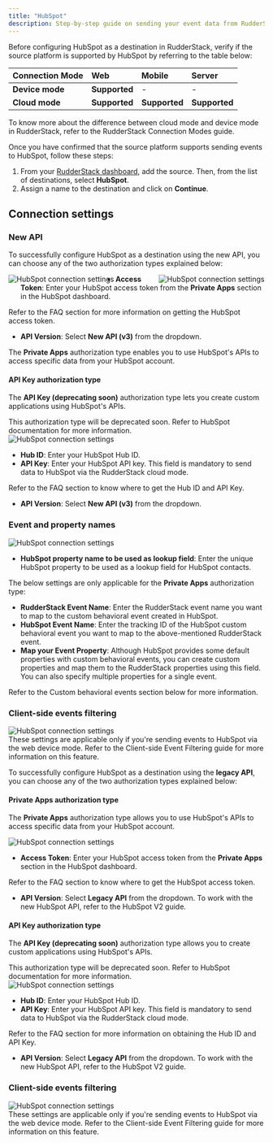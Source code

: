 ```yaml
---
title: "HubSpot"
description: Step-by-step guide on sending your event data from RudderStack to HubSpot.
---
```


Before configuring HubSpot as a destination in RudderStack, verify if the source platform is supported by HubSpot by referring to the table below:

| **Connection Mode** | **Web**       | **Mobile**    | **Server**    |
| :------------------ | :------------ | :------------ | :------------ |
| **Device mode**     | **Supported**            | -             | -             |
| **Cloud mode**      | **Supported** | **Supported** | **Supported** |

<div class="infoBlock">
To know more about the difference between cloud mode and device mode in RudderStack, refer to the <Link to="/destinations/rudderstack-connection-modes/">RudderStack Connection Modes</Link> guide.
</div>

Once you have confirmed that the source platform supports sending events to HubSpot, follow these steps:

1. From your [RudderStack dashboard](https://app.rudderstack.com/), add the source. Then, from the list of destinations, select **HubSpot**.
2. Assign a name to the destination and click on **Continue**.

## Connection settings

### New API

To successfully configure HubSpot as a destination using the <Link to="https://developers.hubspot.com/docs/api/overview">new API</Link>,  you can choose any of the two authorization types explained below:

<img src="../../../assets/event-stream-destinations/hubspot-connection-settings.png" alt="HubSpot connection settings" align="left"/>

<img src="../../../assets/event-stream-destinations/hubspot-connection-settings-2.png" alt="HubSpot connection settings" align="right"/>

- **Access Token**: Enter your HubSpot access token from the **Private Apps** section in the HubSpot dashboard.

<div class="infoBlock">
Refer to the <Link to="#faq">FAQ</Link> section for more information on getting the HubSpot access token.
</div>

- **API Version**: Select **New API (v3)** from the dropdown.

The **Private Apps** authorization type enables you to use HubSpot's APIs to access specific data from your HubSpot account.

#### API Key authorization type

The **API Key (deprecating soon)** authorization type lets you create custom applications using HubSpot's APIs.

<div class="warningBlock">
This authorization type will be deprecated soon. Refer to <Link to="https://knowledge.hubspot.com/integrations/how-do-i-get-my-hubspot-api-key">HubSpot documentation</Link> for more information.
</div>

<img src="../../assets/event-stream-destinations/hubspotv2-connection-settings-1.png" alt="HubSpot connection settings" />

- **Hub ID**: Enter your HubSpot Hub ID.
- **API Key**: Enter your HubSpot API key. This field is mandatory to send data to HubSpot via the RudderStack cloud mode.

<div class="infoBlock">
Refer to the <Link to="#faq">FAQ</Link> section to know where to get the Hub ID and API Key.
</div>

- **API Version**: Select **New API (v3)** from the dropdown.

### Event and property names

<img src="../../assets/event-stream-destinations/hubspotv2-connection-settings-3.png" alt="HubSpot connection settings" />

- **HubSpot property name to be used as lookup field**: Enter the unique HubSpot property to be used as a lookup field for <Link to="https://developers.hubspot.com/docs/api/crm/contacts">HubSpot contacts</Link>.

The below settings are only applicable for the <Link to="#private-apps-authorization-type">**Private Apps**</Link> authorization type:
- **RudderStack Event Name**: Enter the RudderStack event name you want to map to the <Link to="https://developers.hubspot.com/docs/api/analytics/events#create-an-event">custom behavioral event</Link> created in HubSpot.
- **HubSpot Event Name**: Enter the tracking ID of the HubSpot custom behavioral event you want to map to the above-mentioned RudderStack event.
- **Map your Event Property**: Although HubSpot provides some <Link to="#property-mappings-1">default properties</Link> with custom behavioral events, you can create custom properties and map them to the RudderStack properties using this field. You can also specify multiple properties for a single event.

<div class="infoBlock">
Refer to the <Link to="#custom-behavioral-events">Custom behavioral events</Link> section below for more information.
</div>


### Client-side events filtering

<img src="../../assets/event-stream-destinations/hubspot-connection-settings-3.png" alt="HubSpot connection settings" />

<div class="infoBlock">
These settings are applicable only if you're sending events to HubSpot via the web device mode. Refer to the <Link to="/sources/event-streams/sdks/event-filtering/">Client-side Event Filtering</Link> guide for more information on this feature.
</div>

To successfully configure HubSpot as a destination using the **legacy API**, you can choose any of the two authorization types explained below:

#### Private Apps authorization type

The **Private Apps** authorization type allows you to use HubSpot's APIs to access specific data from your HubSpot account.

<img src="../../assets/event-stream-destinations/hubspot-connection-settings-2.png" alt="HubSpot connection settings" />

- **Access Token**: Enter your HubSpot access token from the **Private Apps** section in the HubSpot dashboard.

<div class="infoBlock">
Refer to the <Link to="#faq">FAQ</Link> section to know where to get the HubSpot access token.
</div>

- **API Version**: Select **Legacy API** from the dropdown. To work with the new HubSpot API, refer to the <Link to="/destinations/streaming-destinations/hubspot-v2/">HubSpot V2</Link> guide.

#### API Key authorization type

The **API Key (deprecating soon)** authorization type allows you to create custom applications using HubSpot's APIs.

<div class="warningBlock">
This authorization type will be deprecated soon. Refer to <Link to="https://knowledge.hubspot.com/integrations/how-do-i-get-my-hubspot-api-key">HubSpot documentation</Link> for more information.
</div>

<img src="../../assets/event-stream-destinations/hubspot-connection-settings-1.png" alt="HubSpot connection settings" />

- **Hub ID**: Enter your HubSpot Hub ID.
- **API Key**: Enter your HubSpot API key. This field is mandatory to send data to HubSpot via the RudderStack <Link to="/destinations/rudderstack-connection-modes/#cloud-mode">cloud mode</Link>.

<div class="infoBlock">
Refer to the <Link to="#faq">FAQ</Link> section for more information on obtaining the Hub ID and API Key.
</div>

- **API Version**: Select **Legacy API** from the dropdown. To work with the new HubSpot API, refer to the <Link to="/destinations/streaming-destinations/hubspot-v2/">HubSpot V2</Link> guide.

### Client-side events filtering

<img src="../../assets/event-stream-destinations/hubspot-connection-settings-3.png" alt="HubSpot connection settings" />

<div class="infoBlock">
These settings are applicable only if you're sending events to HubSpot via the web device mode. Refer to the <Link to="/sources/event-streams/sdks/event-filtering/">Client-side Event Filtering</Link> guide for more information on this feature.
</div>
